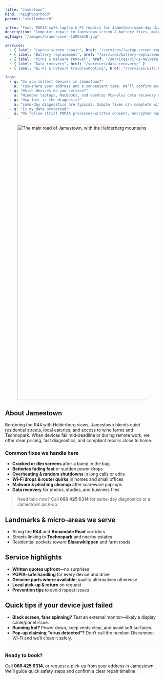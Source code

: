 ```yaml
---
title: "Jamestown"
kind: "neighbourhood"
parent: "stellenbosch"

intro: "Fast, POPIA-safe laptop & PC repairs for Jamestown—same-day diagnostics, clear quotes, local pick-ups along the R44 and Annandale Road."
description: "Computer repair in Jamestown—screen & battery fixes, malware cleanup, data recovery, and Wi-Fi support near the R44 and Helderberg-facing roads."
ogImage: "/images/brand-cover-1200x630.jpg"

services:
  - { label: "Laptop screen repair", href: "/services/laptop-screen-replacement/" }
  - { label: "Battery replacement", href: "/services/battery-replacement/" }
  - { label: "Virus & malware removal", href: "/services/virus-malware-removal/" }
  - { label: "Data recovery", href: "/services/data-recovery/" }
  - { label: "Wi-Fi & network troubleshooting", href: "/services/wifi-network-troubleshooting/" }

faqs:
  - q: "Do you collect devices in Jamestown?"
    a: "Yes—share your address and a convenient time. We’ll confirm access and arrange a safe, tracked pick-up."
  - q: "Which devices do you service?"
    a: "Windows laptops, MacBooks, and desktop PCs—plus data recovery and backup setup."
  - q: "How fast is the diagnosis?"
    a: "Same-day diagnostics are typical. Simple fixes can complete within 24–48 hours."
  - q: "Is my data protected?"
    a: "We follow strict POPIA processes—written consent, encrypted handling, and no copies without approval."
---
```


<div class="not-prose mt-3">
  <figure class="overflow-hidden rounded-2xl border border-white/10 shadow-sm">
    <img
      src="/images/locations/stellenbosch/jamestown-stellenbosch-digissential-locations.webp"
      alt="The main road of Jamestown, with the Helderberg mountains visible on the horizon."
      width="1600"
      height="900"
      loading="eager"
      fetchpriority="high"
      sizes="100vw"
      class="block w-full h-[38vh] sm:h-[44vh] md:h-[50vh] lg:h-[56vh] object-cover object-center"
    />
  </figure>
</div>

## About Jamestown

Bordering the R44 with Helderberg views, Jamestown blends quiet residential streets, local eateries, and access to wine farms and Technopark. When devices fail mid-deadline or during remote work, we offer clear pricing, fast diagnostics, and compliant repairs close to home.

### Common fixes we handle here

- **Cracked or dim screens** after a bump in the bag  
- **Batteries fading fast** or sudden power drops  
- **Overheating & random shutdowns** in long calls or edits  
- **Wi-Fi drops & router quirks** in homes and small offices  
- **Malware & phishing cleanup** after scareware pop-ups  
- **Data recovery** for photos, studies, and business files

> Need help now? Call **066 425 6314** for same-day diagnostics or a Jamestown pick-up.

## Landmarks & micro-areas we serve

- Along the **R44** and **Annandale Road** corridors  
- Streets linking to **Technopark** and nearby estates  
- Residential pockets toward **Blaauwklippen** and farm roads

## Service highlights

- **Written quotes upfront**—no surprises  
- **POPIA-safe handling** for every device and drive  
- **Genuine parts where available**; quality alternatives otherwise  
- **Local pick-up & return** on request  
- **Prevention tips** to avoid repeat issues

## Quick tips if your device just failed

- **Black screen, fans spinning?** Test an external monitor—likely a display cable/panel issue.  
- **Running hot?** Power down, keep vents clear, and avoid soft surfaces.  
- **Pop-up claiming “virus detected”?** Don’t call the number. Disconnect Wi-Fi and we’ll clean it safely.

---

### Ready to book?

Call **066 425 6314**, or request a pick-up from your address in Jamestown. We’ll guide quick safety steps and confirm a clear repair timeline.
